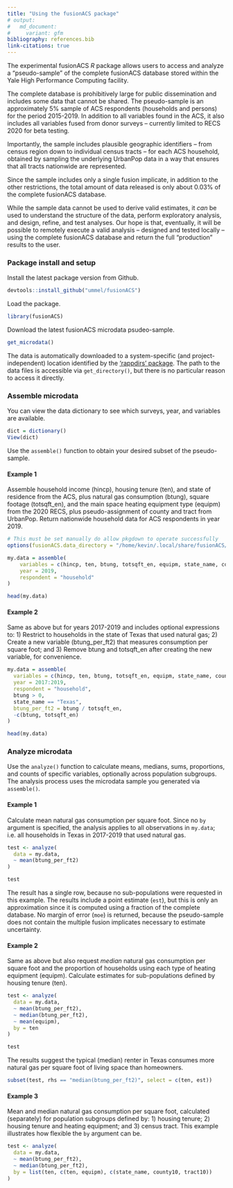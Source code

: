 ```yaml
---
title: "Using the fusionACS package"
# output:
#   md_document:
#     variant: gfm
bibliography: references.bib
link-citations: true
---
```


The experimental fusionACS *R* package allows users to access and analyze a "pseudo-sample" of the complete fusionACS database stored within the Yale High Performance Computing facility.

The complete database is prohibitively large for public dissemination and includes some data that cannot be shared. The pseudo-sample is an approximately 5% sample of ACS respondents (households and persons) for the period 2015-2019. In addition to all variables found in the ACS, it also includes all variables fused from donor surveys -- currently limited to RECS 2020 for beta testing.

Importantly, the sample includes plausible geographic identifiers – from census region down to individual census tracts – for each ACS household, obtained by sampling the underlying UrbanPop data in a way that ensures that all tracts nationwide are represented.

Since the sample includes only a single fusion implicate, in addition to the other restrictions, the total amount of data released is only about 0.03% of the complete fusionACS database.

While the sample data cannot be used to derive valid estimates, it *can* be used to understand the structure of the data, perform exploratory analysis, and design, refine, and test analyses. Our hope is that, eventually, it will be possible to remotely execute a valid analysis -- designed and tested locally -- using the complete fusionACS database and return the full "production" results to the user.

### Package install and setup

Install the latest package version from Github.

``` r
devtools::install_github("ummel/fusionACS")
```
Load the package.

``` r
library(fusionACS)
```

Download the latest fusionACS microdata psudeo-sample.

``` r
get_microdata()
```

The data is automatically downloaded to a system-specific (and project-independent) location identified by the ['rappdirs' package](https://rappdirs.r-lib.org/reference/user_data_dir.html). The path to the data files is accessible via `get_directory()`, but there is no particular reason to access it directly.

### Assemble microdata

You can view the data dictionary to see which surveys, year, and variables are available.

``` r
dict = dictionary()
View(dict)
```

Use the `assemble()` function to obtain your desired subset of the pseudo-sample.

#### Example 1

Assemble household income (hincp), housing tenure (ten), and state of residence from the ACS, plus natural gas consumption (btung), square footage (totsqft_en), and the main space heating equipment type (equipm) from the 2020 RECS, plus pseudo-assignment of county and tract from UrbanPop. Return nationwide household data for ACS respondents in year 2019.

```r
# This must be set manually do allow pkgdown to operate successfully
options(fusionACS.data_directory = "/home/kevin/.local/share/fusionACS/fusionACS_data_2025-07-07")
```

``` r
my.data = assemble(
    variables = c(hincp, ten, btung, totsqft_en, equipm, state_name, county10, tract10), 
    year = 2019, 
    respondent = "household"
)

head(my.data)
```

#### Example 2

Same as above but for years 2017-2019 and includes optional expressions to: 1) Restrict to households in the state of Texas that used natural gas; 2) Create a new variable (btung_per_ft2) that measures consumption per square foot; and 3) Remove btung and totsqft_en after creating the new variable, for convenience.

``` r
my.data = assemble(
  variables = c(hincp, ten, btung, totsqft_en, equipm, state_name, county10, tract10), 
  year = 2017:2019, 
  respondent = "household", 
  btung > 0, 
  state_name == "Texas", 
  btung_per_ft2 = btung / totsqft_en, 
  -c(btung, totsqft_en)
)

head(my.data)
```

### Analyze microdata

Use the `analyze()` function to calculate means, medians, sums, proportions, and counts of specific variables, optionally across population subgroups. The analysis process uses the microdata sample you generated via `assemble()`.

#### Example 1

Calculate mean natural gas consumption per square foot. Since no `by` argument is specified, the analysis applies to all observations in `my.data`; i.e. all households in Texas in 2017-2019 that used natural gas.

``` r
test <- analyze(
  data = my.data,
  ~ mean(btung_per_ft2)
)

test
```
The result has a single row, because no sub-populations were requested in this example. The results include a point estimate (`est`), but this is only an approximation since it is computed using a fraction of the complete database. No margin of error (`moe`) is returned, because the pseudo-sample does not contain the multiple fusion implicates necessary to estimate uncertainty.

#### Example 2

Same as above but also request *median* natural gas consumption per square foot and the proportion of households using each type of heating equipment (equipm). Calculate estimates for sub-populations defined by housing tenure (ten).

``` r
test <- analyze(
  data = my.data,
  ~ mean(btung_per_ft2),
  ~ median(btung_per_ft2),
  ~ mean(equipm),
  by = ten
)

test
```
The results suggest the typical (median) renter in Texas consumes more natural gas per square foot of living space than homeowners.

``` r
subset(test, rhs == "median(btung_per_ft2)", select = c(ten, est))
```

#### Example 3

Mean and median natural gas consumption per square foot, calculated (separately) for population subgroups defined by: 1) housing tenure; 2) housing tenure and heating equipment; and 3) census tract. This example illustrates how flexible the `by` argument can be.

``` r
test <- analyze(
  data = my.data,
  ~ mean(btung_per_ft2),
  ~ median(btung_per_ft2),
  by = list(ten, c(ten, equipm), c(state_name, county10, tract10))
)
```
